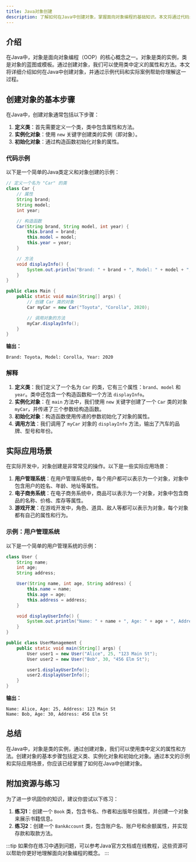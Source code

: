 ```yaml
---
title: Java对象创建
description: 了解如何在Java中创建对象，掌握面向对象编程的基础知识。本文将通过代码示例和实际案例，帮助初学者理解Java对象创建的过程及其应用场景。
---
```


## 介绍

在Java中，对象是面向对象编程（OOP）的核心概念之一。对象是类的实例，类是对象的蓝图或模板。通过创建对象，我们可以使用类中定义的属性和方法。本文将详细介绍如何在Java中创建对象，并通过示例代码和实际案例帮助你理解这一过程。

## 创建对象的基本步骤

在Java中，创建对象通常包括以下步骤：

1. **定义类**：首先需要定义一个类，类中包含属性和方法。
2. **实例化对象**：使用 `new` 关键字创建类的实例（即对象）。
3. **初始化对象**：通过构造函数初始化对象的属性。

### 代码示例

以下是一个简单的Java类定义和对象创建的示例：

```java
// 定义一个名为 "Car" 的类
class Car {
    // 属性
    String brand;
    String model;
    int year;

    // 构造函数
    Car(String brand, String model, int year) {
        this.brand = brand;
        this.model = model;
        this.year = year;
    }

    // 方法
    void displayInfo() {
        System.out.println("Brand: " + brand + ", Model: " + model + ", Year: " + year);
    }
}

public class Main {
    public static void main(String[] args) {
        // 创建 Car 类的对象
        Car myCar = new Car("Toyota", "Corolla", 2020);

        // 调用对象的方法
        myCar.displayInfo();
    }
}
```

**输出：**
```
Brand: Toyota, Model: Corolla, Year: 2020
```

### 解释

1. **定义类**：我们定义了一个名为 `Car` 的类，它有三个属性：`brand`、`model` 和 `year`。类中还包含一个构造函数和一个方法 `displayInfo`。
2. **实例化对象**：在 `main` 方法中，我们使用 `new` 关键字创建了一个 `Car` 类的对象 `myCar`，并传递了三个参数给构造函数。
3. **初始化对象**：构造函数使用传递的参数初始化了对象的属性。
4. **调用方法**：我们调用了 `myCar` 对象的 `displayInfo` 方法，输出了汽车的品牌、型号和年份。

## 实际应用场景

在实际开发中，对象创建是非常常见的操作。以下是一些实际应用场景：

1. **用户管理系统**：在用户管理系统中，每个用户都可以表示为一个对象，对象中包含用户的姓名、年龄、地址等属性。
2. **电子商务系统**：在电子商务系统中，商品可以表示为一个对象，对象中包含商品的名称、价格、库存等属性。
3. **游戏开发**：在游戏开发中，角色、道具、敌人等都可以表示为对象，每个对象都有自己的属性和行为。

### 示例：用户管理系统

以下是一个简单的用户管理系统的示例：

```java
class User {
    String name;
    int age;
    String address;

    User(String name, int age, String address) {
        this.name = name;
        this.age = age;
        this.address = address;
    }

    void displayUserInfo() {
        System.out.println("Name: " + name + ", Age: " + age + ", Address: " + address);
    }
}

public class UserManagement {
    public static void main(String[] args) {
        User user1 = new User("Alice", 25, "123 Main St");
        User user2 = new User("Bob", 30, "456 Elm St");

        user1.displayUserInfo();
        user2.displayUserInfo();
    }
}
```

**输出：**
```
Name: Alice, Age: 25, Address: 123 Main St
Name: Bob, Age: 30, Address: 456 Elm St
```

## 总结

在Java中，对象是类的实例，通过创建对象，我们可以使用类中定义的属性和方法。创建对象的基本步骤包括定义类、实例化对象和初始化对象。通过本文的示例和实际应用场景，你应该已经掌握了如何在Java中创建对象。

## 附加资源与练习

为了进一步巩固你的知识，建议你尝试以下练习：

1. **练习1**：创建一个 `Book` 类，包含书名、作者和出版年份属性，并创建一个对象来展示书籍信息。
2. **练习2**：创建一个 `BankAccount` 类，包含账户名、账户号和余额属性，并实现存款和取款方法。

:::tip
如果你在练习中遇到问题，可以参考Java官方文档或在线教程，这些资源可以帮助你更好地理解面向对象编程的概念。
:::